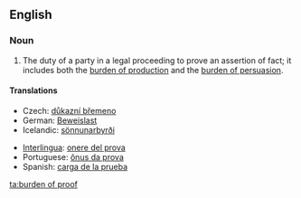 ==English==
{{wikipedia}}

===Noun===
{{en-noun|sg=[[burden]] [[of]] [[proof]]|burdens of proof}}

# {{law}} The duty of a party in a legal proceeding to prove an assertion of fact; it includes both the [[burden of production]] and the [[burden of persuasion]].

====Translations====
{{trans-top|duty of a party in a legal proceeding}}
* Czech: [[důkazní břemeno]] {{n}}
* German: [[Beweislast]] {{f}}
* Icelandic: [[sönnunarbyrði]] {{f}}
{{trans-mid}}
* [[Interlingua]]: [[onere del prova]]
* Portuguese: [[ônus da prova]] {{m}}
* Spanish: [[carga de la prueba]] {{f}}
{{trans-bottom}}

[[ta:burden of proof]]